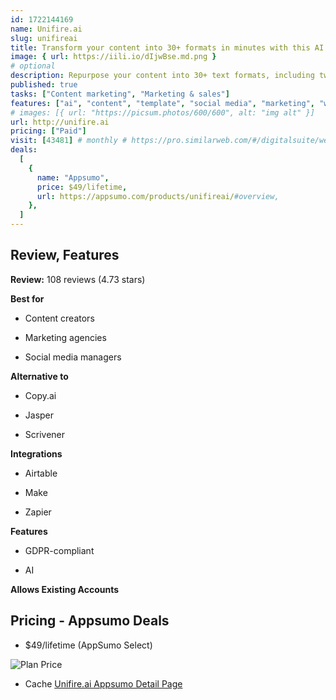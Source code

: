 ```yaml
---
id: 1722144169
name: Unifire.ai
slug: unifireai
title: Transform your content into 30+ formats in minutes with this AI content repurposing platform
image: { url: https://iili.io/dIjwBse.md.png }
# optional
description: Repurpose your content into 30+ text formats, including tweets, LinkedIn posts, newsletters, and blog posts. Optimize your social media posts with a library of 30+ curated templates
published: true
tasks: ["Content marketing", "Marketing & sales"]
features: ["ai", "content", "template", "social media", "marketing", "writing"]
# images: [{ url: "https://picsum.photos/600/600", alt: "img alt" }]
url: http://unifire.ai
pricing: ["Paid"]
visit: [43481] # monthly # https://pro.similarweb.com/#/digitalsuite/websiteanalysis/home
deals:
  [
    {
      name: "Appsumo",
      price: $49/lifetime,
      url: https://appsumo.com/products/unifireai/#overview,
    },
  ]
---
```


## Review, Features

**Review:** 108 reviews (4.73 stars)

**Best for**

- Content creators

- Marketing agencies

- Social media managers

**Alternative to**

- Copy.ai

- Jasper

- Scrivener

**Integrations**

- Airtable

- Make

- Zapier

**Features**

- GDPR-compliant

- AI

**Allows Existing Accounts**

## Pricing - Appsumo Deals

- $49/lifetime (AppSumo Select)

<Img src="https://iili.io/dIw0r42.png" alt="Plan Price" />

- Cache [Unifire.ai Appsumo Detail Page](https://iili.io/dIw1Jv1.png)
